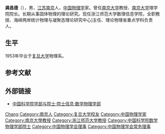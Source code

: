 '''龚昌德'''（{{bd|1932年|7月19日||}}），男，[[江苏|江苏]][[南京|南京]]人，[[中华人民共和国|中国]][[物理学|物理学]]家。曾任[[南京大学|南京大学]]教授、[[南京大学|南京大学]]理学院院长。长期从事固体物理的理论研究。现任浙江师范大学数理信息学院，全职教授、海峡两岸统计物理与凝聚态理论研究中心]主任、理论物理省重点学科负责人。

== 生平 ==
1953年毕业于[[复旦大学|复旦大学]]物理系。

== 参考文献 ==
{{reflist}}

== 外部链接 ==
* [https://web.archive.org/web/20120308190537/http://sourcedb.cas.cn/sourcedb_ad_cas/zw2/ysxx/sxwlxb/ 中国科学院学部与院士·院士信息·数学物理学部]

{{中国科学家小作品}}
{{中国科学院数学物理学部院士}}
{{南京大学}}
{{Navboxes 
| title  = 龚昌德在[[中国物理学会|中国物理学会]]的职务
| list1  =
{{中国物理学会第五届理事会}}
{{中国物理学会第六届理事会}}
{{中国物理学会第七届理事会}}
}}

{{Authority control}}
{{DEFAULTSORT:Gong龚}}
[[Category:龚姓|Chang]]
[[Category:南京人|Category:南京人]]
[[Category:复旦大学校友|Category:复旦大学校友]]
[[Category:中国物理学家|Category:中国物理学家]]
[[Category:南京大學教授|Category:南京大學教授]]
[[Category:浙江师范大学教授|Category:浙江师范大学教授]]
[[Category:中国科学院数学物理学部院士|Category:中国科学院数学物理学部院士]]
[[Category:中国物理学会理事|Category:中国物理学会理事]]
[[Category:中国物理学会常务理事|Category:中国物理学会常务理事]]